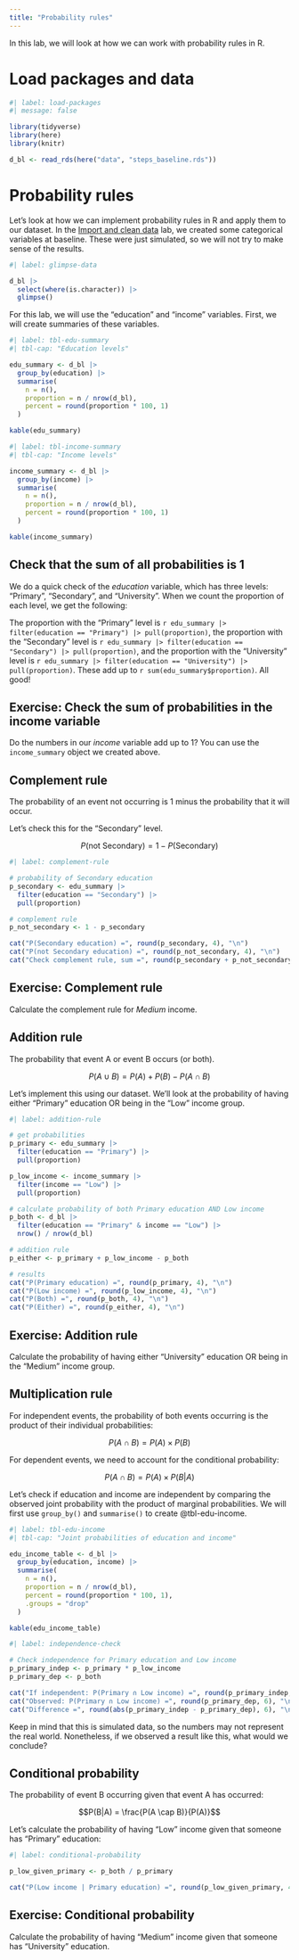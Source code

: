 ```yaml
---
title: "Probability rules"
---
```


In this lab, we will look at how we can work with probability rules in R.

# Load packages and data

```r
#| label: load-packages
#| message: false

library(tidyverse)
library(here)
library(knitr)

d_bl <- read_rds(here("data", "steps_baseline.rds"))
```

# Probability rules

Let's look at how we can implement probability rules in R and apply them to our dataset. In the [Import and clean data](import-clean.qmd) lab, we created some categorical variables at baseline. These were just simulated, so we will not try to make sense of the results.

```r
#| label: glimpse-data

d_bl |>
  select(where(is.character)) |>
  glimpse()
```

For this lab, we will use the "education" and "income" variables. First, we will create summaries of these variables.

```r
#| label: tbl-edu-summary
#| tbl-cap: "Education levels"

edu_summary <- d_bl |>
  group_by(education) |>
  summarise(
    n = n(),
    proportion = n / nrow(d_bl),
    percent = round(proportion * 100, 1)
  )

kable(edu_summary)
```

```r
#| label: tbl-income-summary
#| tbl-cap: "Income levels"

income_summary <- d_bl |>
  group_by(income) |>
  summarise(
    n = n(),
    proportion = n / nrow(d_bl),
    percent = round(proportion * 100, 1)
  )

kable(income_summary)
```

## Check that the sum of all probabilities is 1

We do a quick check of the *education* variable, which has three levels: "Primary", "Secondary", and "University". When we count the proportion of each level, we get the following: 

The proportion with the "Primary" level is `r edu_summary |> filter(education == "Primary") |> pull(proportion)`, the proportion with the "Secondary" level is `r edu_summary |> filter(education == "Secondary") |> pull(proportion)`, and the proportion with the "University" level is `r edu_summary |> filter(education == "University") |> pull(proportion)`. These add up to `r sum(edu_summary$proportion)`. All good!

::: {.callout-caution collapse="true"}
## Exercise: Check the sum of probabilities in the income variable

Do the numbers in our *income* variable add up to 1? You can use the `income_summary` object we created above.

:::

## Complement rule

The probability of an event not occurring is 1 minus the probability that it will occur.

Let's check this for the "Secondary" level.

$$
P(\text{not Secondary}) = 1 - P(\text{Secondary})
$$

```r
#| label: complement-rule

# probability of Secondary education
p_secondary <- edu_summary |>
  filter(education == "Secondary") |>
  pull(proportion)

# complement rule
p_not_secondary <- 1 - p_secondary

cat("P(Secondary education) =", round(p_secondary, 4), "\n")
cat("P(not Secondary education) =", round(p_not_secondary, 4), "\n")
cat("Check complement rule, sum =", round(p_secondary + p_not_secondary, 4), "\n")
```

::: {.callout-caution collapse="true"}
## Exercise: Complement rule

Calculate the complement rule for *Medium* income.
:::

## Addition rule

The probability that event A or event B occurs (or both).

$$P(A \cup B) = P(A) + P(B) - P(A \cap B)$$

Let's implement this using our dataset. We'll look at the probability of having either "Primary" education OR being in the "Low" income group.

```r
#| label: addition-rule

# get probabilities
p_primary <- edu_summary |>
  filter(education == "Primary") |>
  pull(proportion)

p_low_income <- income_summary |>
  filter(income == "Low") |>
  pull(proportion)

# calculate probability of both Primary education AND Low income
p_both <- d_bl |>
  filter(education == "Primary" & income == "Low") |>
  nrow() / nrow(d_bl)

# addition rule
p_either <- p_primary + p_low_income - p_both

# results
cat("P(Primary education) =", round(p_primary, 4), "\n")
cat("P(Low income) =", round(p_low_income, 4), "\n")
cat("P(Both) =", round(p_both, 4), "\n")
cat("P(Either) =", round(p_either, 4), "\n")
```

::: {.callout-caution collapse="true"}
## Exercise: Addition rule

Calculate the probability of having either "University" education OR being in the "Medium" income group.
:::

## Multiplication rule

For independent events, the probability of both events occurring is the product of their individual probabilities:

$$P(A \cap B) = P(A) \times P(B)$$

For dependent events, we need to account for the conditional probability:

$$P(A \cap B) = P(A) \times P(B|A)$$

Let's check if education and income are independent by comparing the observed joint probability with the product of marginal probabilities. We will first use `group_by()` and `summarise()` to create @tbl-edu-income.

```r
#| label: tbl-edu-income
#| tbl-cap: "Joint probabilities of education and income"

edu_income_table <- d_bl |>
  group_by(education, income) |>
  summarise(
    n = n(),
    proportion = n / nrow(d_bl),
    percent = round(proportion * 100, 1),
    .groups = "drop"
  )

kable(edu_income_table)
```

```r
#| label: independence-check

# Check independence for Primary education and Low income
p_primary_indep <- p_primary * p_low_income
p_primary_dep <- p_both

cat("If independent: P(Primary ∩ Low income) =", round(p_primary_indep, 6), "\n")
cat("Observed: P(Primary ∩ Low income) =", round(p_primary_dep, 6), "\n")
cat("Difference =", round(abs(p_primary_indep - p_primary_dep), 6), "\n")
```

::: {.callout-tip}
Keep in mind that this is simulated data, so the numbers may not represent the real world. Nonetheless, if we observed a result like this, what would we conclude?
:::

## Conditional probability

The probability of event B occurring given that event A has occurred:

$$P(B|A) = \frac{P(A \cap B)}{P(A)}$$

Let's calculate the probability of having "Low" income given that someone has "Primary" education:

```r
#| label: conditional-probability

p_low_given_primary <- p_both / p_primary

cat("P(Low income | Primary education) =", round(p_low_given_primary, 4))
```

::: {.callout-caution collapse="true"}
## Exercise: Conditional probability

Calculate the probability of having "Medium" income given that someone has "University" education.
:::
